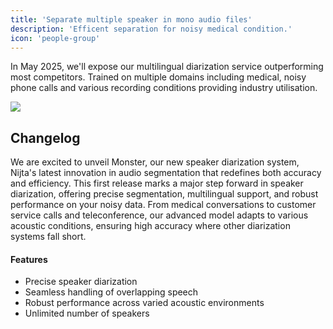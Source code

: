 ```yaml
---
title: 'Separate multiple speaker in mono audio files'
description: 'Efficent separation for noisy medical condition.'
icon: 'people-group'
---
```


<Tip>

In May 2025, we'll expose our multilingual diarization service outperforming most competitors. Trained on multiple domains including medical, noisy phone calls and various recording conditions providing industry utilisation.

</Tip>

<Update label="Mai 2025 Upcoming Release" description="Voice Harbor V3.0">
  <Frame>
    <img className="block" src="/images/vh3da.png" />
  </Frame>

  ## Changelog
  We are excited to unveil Monster, our new speaker diarization system, Nijta's latest innovation in audio segmentation that redefines both accuracy and efficiency. This first release marks a major step forward in speaker diarization, offering precise segmentation, multilingual support, and robust performance on your noisy data. From medical conversations to customer service calls and teleconference, our advanced model adapts to various acoustic conditions, ensuring high accuracy where other diarization systems fall short.

  #### Features

  * Precise speaker diarization
  * Seamless handling of overlapping speech
  * Robust performance across varied acoustic environments
  * Unlimited number of speakers
</Update>
